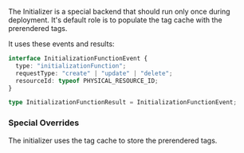 The Initializer is a special backend that should run only once during deployment. It's default role is to populate the tag cache with the prerendered tags.

It uses these events and results:

```typescript
interface InitializationFunctionEvent {
  type: "initializationFunction";
  requestType: "create" | "update" | "delete";
  resourceId: typeof PHYSICAL_RESOURCE_ID;
}

type InitializationFunctionResult = InitializationFunctionEvent;
```

### Special Overrides

The initializer uses the tag cache to store the prerendered tags.
